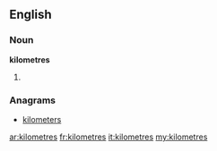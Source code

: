 {{also|kilòmetres}}
==English==

===Noun===
'''kilometres'''

# {{plural of|[[kilometre]]}}

===Anagrams===
* [[kilometers#English|kilometers]]

[[ar:kilometres]]
[[fr:kilometres]]
[[it:kilometres]]
[[my:kilometres]]